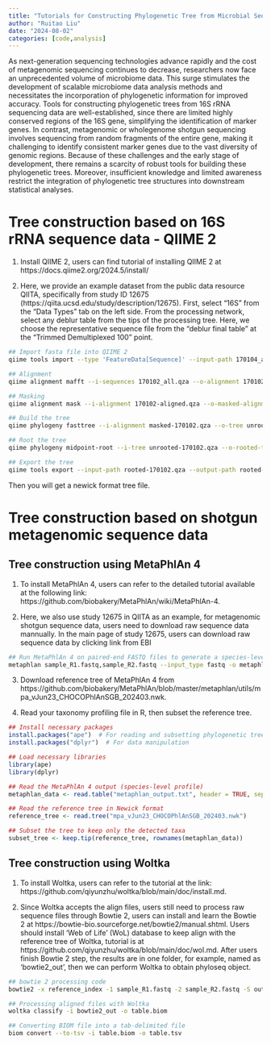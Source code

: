 ```yaml
---
title: "Tutorials for Constructing Phylogenetic Tree from Microbial Sequencing Data"
author: "Ruitao Liu"
date: "2024-08-02"
categories: [code,analysis]
---
```


As next-generation sequencing technologies advance rapidly and the cost of metagenomic sequencing continues to decrease, researchers now face an unprecedented volume of microbiome data. This surge stimulates the development of scalable microbiome data analysis methods and necessitates the incorporation of phylogenetic information for improved accuracy. Tools for constructing phylogenetic trees from 16S rRNA sequencing data are well-established, since there are limited highly conserved regions of the 16S gene, simplifying the identification of marker genes. In contrast, metagenomic or wholegenome shotgun sequencing involves sequencing from random fragments of the entire gene, making it challenging to identify consistent marker genes due to the vast diversity of genomic regions. Because of these challenges and the early stage of development, there remains a scarcity of robust tools for building these phylogenetic trees. Moreover, insufficient knowledge and limited awareness restrict the integration of phylogenetic tree structures into downstream statistical analyses.

# Tree construction based on 16S rRNA sequence data - QIIME 2

1.  Install QIIME 2, users can find tutorial of installing QIIME 2 at https://docs.qiime2.org/2024.5/install/

2.  Here, we provide an example dataset from the public data resource QIITA, specifically from study ID 12675 (https://qiita.ucsd.edu/study/description/12675). First, select "16S" from the "Data Types" tab on the left side. From the processing network, select any deblur table from the tips of the processing tree. Here, we choose the representative sequence file from the "deblur final table" at the "Trimmed Demultiplexed 100" point.

``` bash
## Import fasta file into QIIME 2
qiime tools import --type 'FeatureData[Sequence]' --input-path 170104_all.seqs.fa --output-path 170104_all.qza

## Alignment
qiime alignment mafft --i-sequences 170102_all.qza --o-alignment 170102-aligned.qza

## Masking
qiime alignment mask --i-alignment 170102-aligned.qza --o-masked-alignment masked-170102.qza

## Build the tree
qiime phylogeny fasttree --i-alignment masked-170102.qza --o-tree unrooted-170102.qza 

## Root the tree
qiime phylogeny midpoint-root --i-tree unrooted-170102.qza --o-rooted-tree rooted-170102.qza

## Export the tree
qiime tools export --input-path rooted-170102.qza --output-path rooted-170102
```

Then you will get a newick format tree file.

# Tree construction based on shotgun metagenomic sequence data

## Tree construction using MetaPhlAn 4

1.  To install MetaPhlAn 4, users can refer to the detailed tutorial available at the following link: https://github.com/biobakery/MetaPhlAn/wiki/MetaPhlAn-4.


2.  Here, we also use study 12675 in QIITA as an example, for metagenomic shotgun sequence data, users need to download raw sequence data mannually. In the main page of study 12675, users can download raw sequence data by clicking link from EBI

```bash
## Run MetaPhlAn 4 on paired-end FASTQ files to generate a species-level profile
metaphlan sample_R1.fastq,sample_R2.fastq --input_type fastq -o metaphlan_output.txt
```

3. Download reference tree of MetaPhlAn 4 from https://github.com/biobakery/MetaPhlAn/blob/master/metaphlan/utils/mpa_vJun23_CHOCOPhlAnSGB_202403.nwk.

4. Read your taxonomy profiling file in R, then subset the reference tree.

```r
## Install necessary packages
install.packages("ape")  # For reading and subsetting phylogenetic trees
install.packages("dplyr")  # For data manipulation

## Load necessary libraries
library(ape)
library(dplyr)

## Read the MetaPhlAn 4 output (species-level profile)
metaphlan_data <- read.table("metaphlan_output.txt", header = TRUE, sep = "\t")

## Read the reference tree in Newick format
reference_tree <- read.tree("mpa_vJun23_CHOCOPhlAnSGB_202403.nwk")

## Subset the tree to keep only the detected taxa
subset_tree <- keep.tip(reference_tree, rownames(metaphlan_data))
```
## Tree construction using Woltka

1.  To install Woltka, users can refer to the tutorial at the link: https://github.com/qiyunzhu/woltka/blob/main/doc/install.md.

2. Since Woltka accepts the align files, users still need to process raw sequence files through Bowtie 2, users can install and learn the Bowtie 2 at https://bowtie-bio.sourceforge.net/bowtie2/manual.shtml. Users should install 'Web of Life' (WoL) database to keep align with the reference tree of Woltka, tutorial is at https://github.com/qiyunzhu/woltka/blob/main/doc/wol.md. After users finish Bowtie 2 step, the results are in one folder, for example, named as 'bowtie2_out', then we can perform Woltka to obtain phyloseq object.

```bash
## bowtie 2 processing code
bowtie2 -x reference_index -1 sample_R1.fastq -2 sample_R2.fastq -S output.sam

## Processing aligned files with Woltka
woltka classify -i bowtie2_out -o table.biom

## Converting BIOM file into a tab-delimited file
biom convert --to-tsv -i table.biom -o table.tsv
```

